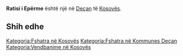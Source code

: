 {{Fshat në 
 | Emri                = Ratisi i Epërme
 | EmriAlt                = 
 | NAME_SHORT_FORM=      
 | NAME_GENERIC=      
 | NAME_SORT_NAME_RO=      RATISIIEPERME
 | FULL_NAME_RO = Ratisi i Epërme
 | FULL_NAME_ND_RO=Ratisi i Eperme
 | SORT_NAME_RG=RATISIIEPERME
 | FULL_NAME_RG=Ratisi i Epërme
 | FULL_NAME_ND_RG=Ratisi i Eperme
 | SRP_NAME_SHORT_FORM=      
 | SRP_NAME_GENERIC=      
 | SRP_NAME_SORT_NAME_RO=      
 | SRP_FULL_NAME_RO = 
 | SRP_FULL_NAME_ND_RO=
 | SRP_SORT_NAME_RG=
 | SRP_FULL_NAME_RG=
 | SRP_FULL_NAME_ND_RG=
 | Emri (Rasa dhanore) = 
 | Figura              = 
 | Shteti              = Kosovo
 | Komuna              = Deçan
 | Kodi postar         = 
 | Sipërfaqja          = 

 | Popullsia           = 

 | Regj. i popullsisë  = 
 | Dend. e popullsisë  = 
 | Faqja zyrtare       = 
 <!--- Koordinatat ----> 
 | Gjerësia            = 42.525
 | Gjatësia            = 20.370556
 | Lartësia            = 
}}
'''Ratisi i Epërme''' është një [[]] në [[Deçan]] të [[Kosovës]].

<!-- == Gjeografia == -->
<!-- == Historia == -->
<!-- == Demografia == -->
== Shih edhe ==
{{Komuna Deçan}}
{{Kosovo-Administrata-Cung}}

[[Kategoria:Fshatra në Kosovës]]
[[Kategoria:Fshatra në Kommunes Deçan]]
[[Kategoria:Vendbanime në Kosovës]]